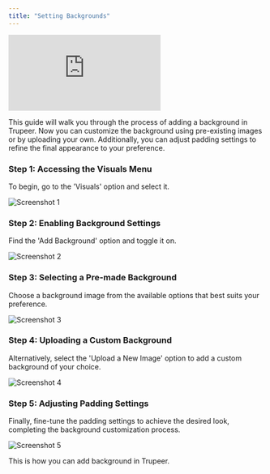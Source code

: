 ```yaml
---
title: "Setting Backgrounds"
---
```


<iframe
  src="https://app.trupeer.ai/embed?slug=gyI96I"
  className="w-full aspect-video rounded-lg overflow-hidden"
  frameborder="0"
  allowfullscreen="true"
></iframe>

This guide will walk you through the process of adding a background in Trupeer. Now you can customize the background using pre-existing images or by uploading your own. Additionally, you can adjust padding settings to refine the final appearance to your preference.

### Step 1: Accessing the Visuals Menu

To begin, go to the 'Visuals' option and select it.

![Screenshot 1](images/setting-backgrounds/image1.jpg)

### Step 2: Enabling Background Settings

Find the 'Add Background' option and toggle it on.

![Screenshot 2](images/setting-backgrounds/image2.jpg)

### Step 3: Selecting a Pre-made Background

Choose a background image from the available options that best suits your preference.

![Screenshot 3](images/setting-backgrounds/image3.jpg)

### Step 4: Uploading a Custom Background

Alternatively, select the 'Upload a New Image' option to add a custom background of your choice.

![Screenshot 4](images/setting-backgrounds/image4.jpg)

### Step 5: Adjusting Padding Settings

Finally, fine-tune the padding settings to achieve the desired look, completing the background customization process.

![Screenshot 5](images/setting-backgrounds/image5.jpg)

This is how you can add background in Trupeer.
